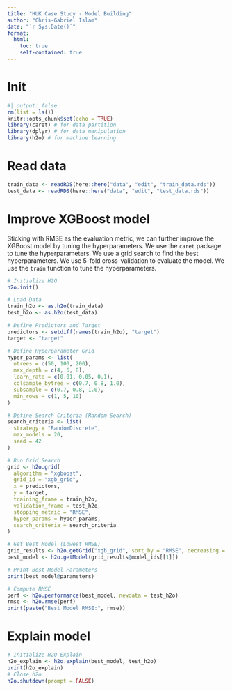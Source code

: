 ```yaml
---
title: "HUK Case Study - Model Building"
author: "Chris-Gabriel Islam"
date: "`r Sys.Date()`"
format:
  html:
    toc: true
    self-contained: true
---
```


# Init

```r
#| output: false
rm(list = ls())
knitr::opts_chunk$set(echo = TRUE)
library(caret) # for data partition
library(dplyr) # for data manipulation
library(h2o) # for machine learning
```

# Read data

```r
train_data <- readRDS(here::here("data", "edit", "train_data.rds"))
test_data <- readRDS(here::here("data", "edit", "test_data.rds"))
```

# Improve XGBoost model

Sticking with RMSE as the evaluation metric, we can further improve the XGBoost model by tuning the hyperparameters. We use the `caret` package to tune the hyperparameters. We use a grid search to find the best hyperparameters. We use 5-fold cross-validation to evaluate the model. We use the `train` function to tune the hyperparameters.

```r
# Initialize H2O
h2o.init()

# Load Data
train_h2o <- as.h2o(train_data)
test_h2o <- as.h2o(test_data)

# Define Predictors and Target
predictors <- setdiff(names(train_h2o), "target")
target <- "target"

# Define Hyperparameter Grid
hyper_params <- list(
  ntrees = c(50, 100, 200),
  max_depth = c(4, 6, 8),
  learn_rate = c(0.01, 0.05, 0.1),
  colsample_bytree = c(0.7, 0.8, 1.0),
  subsample = c(0.7, 0.8, 1.0),
  min_rows = c(1, 5, 10)
)

# Define Search Criteria (Random Search)
search_criteria <- list(
  strategy = "RandomDiscrete",
  max_models = 20,
  seed = 42
)

# Run Grid Search
grid <- h2o.grid(
  algorithm = "xgboost",
  grid_id = "xgb_grid",
  x = predictors,
  y = target,
  training_frame = train_h2o,
  validation_frame = test_h2o,
  stopping_metric = "RMSE",
  hyper_params = hyper_params,
  search_criteria = search_criteria
)

# Get Best Model (Lowest RMSE)
grid_results <- h2o.getGrid("xgb_grid", sort_by = "RMSE", decreasing = FALSE)
best_model <- h2o.getModel(grid_results@model_ids[[1]])

# Print Best Model Parameters
print(best_model@parameters)

# Compute RMSE
perf <- h2o.performance(best_model, newdata = test_h2o)
rmse <- h2o.rmse(perf)
print(paste("Best Model RMSE:", rmse))
```

# Explain model

```r
# Initialize H2O Explain
h2o_explain <- h2o.explain(best_model, test_h2o)
print(h2o_explain)
# Close h2o
h2o.shutdown(prompt = FALSE)
```
